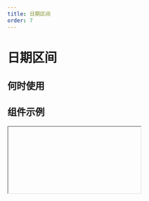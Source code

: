 ```yaml
---
title: 日期区间
order: 7
---
```


# 日期区间

## 何时使用

## 组件示例

<Iframe url="https://pre-yida-performance3.alibaba-inc.com/developer/cascade-date-field-v2?isRenderNav=false" />

## 组件属性

| 属性名 | 属性code | 类型 | 数据示例 | 动态属性 | 备注 |
| :--- | :--- | :--- | :--- | :--- | :--- |
| 标题 | label | String | "标题" | 是 |  |
| 值 | fieldData | Object | {value: {start:1505894659813, end: 1505894659813}} | 是 |  |
| 标题位置 | labelAlign | String | “left” | 否 | 可选值：“left”,”top”,”inset" |
| 标题宽度 | labelColSpan | Number | 4 | 否 |  |
| 标题偏移 | labelColOffset | Number  | 0 | 否 |  |
| 内容宽度 | wrapperColSpan | Number  | 0 | 否 |  |
| 内容偏移 | wrapperColOffset | Number  | 0 | 否 |  |
| 标题对齐 | labelTextAlign | String | “left” | 否 | 可选值：“left”,”right" |
| 提示文字 | placeholder | String | “请选择日期” | 是 |  |
| 描述信息 | tips | String | "这是一段描述信息" | 否 |  |
| 尺寸 | size | String | “small” | 否 | 可选值：“small”,”medium”,"large" |
| 状态 | behavior | String | {fieldBehavior: "NORMAL"} | 是 | fieldBehavior 可选值："NORMAL","DISABLED","READONLY","HIDDEN" |
| 格式 | format | String | "YYYY-MM-DD" | 否 | 可选值："YYYY","YYYY-MM","YYYY-MM-DD","YYYY-MM-DD HH:mm","YYYY-MM-DD HH:mm:ss" |
| 清除按钮 | hasClear | Bool | true | 否 |  |
| 每次选择日期时是否重置时间 | resetTime | Bool | false | 否 |  |
| 禁用日期函数 | disabledDate | Function | (value) => {return false;} | 否 |  |
| 校验 | validation | Array | [{type:"required"}] | 是 | 可选值：{type:"required"}, {type: "customValidate", message: "请选择今日之前的日期", param: "function validateRule(value) { return value <= new Date().getTime(); }"} |
| 值发生改变事件 | onChange | Function | ({value}) => {} | 否 |  |
| 点击确认按钮 | onOk | Function |  ({value}) => {} | 否 |  |
| 弹层展示状态变化 | onVisibleChange | Function | (visible, reason) => {} | 否 |  |